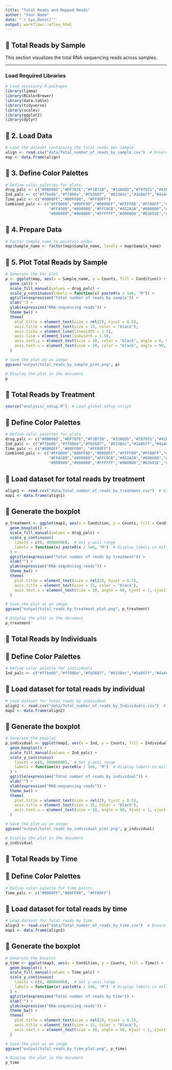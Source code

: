 ```yaml
---
title: "Total Reads and Mapped Reads"
author: "Your Name"
date: "`r Sys.Date()`"
output: workflowr::wflow_html
---
```


## **📌 Total Reads by Sample**

This section visualizes the total RNA-sequencing reads across samples.

---

### **Load Required Libraries**
```r
# Load necessary R packages
library(limma)
library(RColorBrewer)
library(data.table)
library(tidyverse)
library(scales)
library(ggplot2)
library(dplyr)
```

## **📍 2. Load Data**
```r
# Load the dataset containing the total reads per sample
align <- read.csv("data/Total_number_of_reads_by_sample.csv")  # Ensure the file is in the 'data/' folder
map <- data.frame(align)
```

## **📍 3. Define Color Palettes**
```r
# Define color palettes for plots
drug_palc <- c("#8B006D","#DF707E","#F1B72B", "#3386DD","#707031","#41B333")
Ind_palc <- c("#ffbe0b","#ff006e","#fb5607", "#8338ec","#3a86ff","#4a4e69")
Time_palc <- c("#0000FF","#80FF00", "#FF00FF")
Combined_palc <- c("#FF0000","#00FF00","#0000FF","#FFFF00","#FF00FF","#00FFFF",
                   "#FFA500","#800080","#FFC0CB","#A52A2A","#808080","#FFD700",
                   "#008080","#000080","#FFFFFF","#000000","#D2691E","#ADFF2F")
```

## **📍 4. Prepare Data**
```r
# Factor Sample_name to maintain order
map$Sample_name <- factor(map$Sample_name, levels = map$Sample_name)
```

## **📍 5. Plot Total Reads by Sample**
```r
# Generate the bar plot
p <- ggplot(map, aes(x = Sample_name, y = Counts, fill = Condition)) +
  geom_col() +
  scale_fill_manual(values = drug_palc) +
  scale_y_continuous(labels = function(x) paste0(x / 1e6, "M")) +
  ggtitle(expression("Total number of reads by sample")) +
  xlab("") +
  ylab(expression("RNA-sequencing reads")) +
  theme_bw() +
  theme(
    plot.title = element_text(size = rel(2), hjust = 0.5),
    axis.title = element_text(size = 15, color = "black"),
    axis.ticks = element_line(linewidth = 1.5),
    axis.line = element_line(linewidth = 1.5),
    axis.text.y = element_text(size = 10, color = "black", angle = 0, hjust = 0.8, vjust = 0.5),
    axis.text.x = element_text(size = 10, color = "black", angle = 90, hjust = 1, vjust = 0.2)
  )

# Save the plot as an image
ggsave("output/total_reads_by_sample_plot.png", p)

# Display the plot in the document
p
```


## **📌 Total Reads by Treatment**

```r
source("analysis/_setup.R")  # Load global setup script
```


## **📍 Define Color Palettes**
```r
# Define color palettes for plots
drug_palc <- c("#8B006D","#DF707E","#F1B72B", "#3386DD","#707031","#41B333")
Ind_palc <- c("#ffbe0b","#ff006e","#fb5607", "#8338ec","#3a86ff","#4a4e69")
Time_palc <- c("#0000FF","#80FF00", "#FF00FF")
Combined_palc <- c("#FF0000","#00FF00","#0000FF","#FFFF00","#FF00FF","#00FFFF",
                   "#FFA500","#800080","#FFC0CB","#A52A2A","#808080","#FFD700",
                   "#008080","#000080","#FFFFFF","#000000","#D2691E","#ADFF2F")
```


## **📍 Load dataset for total reads by treatment**
```r
align1 <- read.csv("data/Total_number_of_reads_by_treatment.csv")  # Ensure this file is inside the 'data/' folder
map1 <- data.frame(align1)
```

## **📍 Generate the boxplot**
```r
p_treatment <- ggplot(map1, aes(x = Condition, y = Counts, fill = Condition)) +
  geom_boxplot() +
  scale_fill_manual(values = drug_palc) +
  scale_y_continuous(
    limits = c(0, 40000000),  # Set y-axis range
    labels = function(x) paste0(x / 1e6, "M")  # Display labels in millions
  ) +
  ggtitle(expression("Total number of reads by treatment")) +
  xlab("") +
  ylab(expression("RNA-sequencing reads")) +
  theme_bw() +
  theme(
    plot.title = element_text(size = rel(2), hjust = 0.5),
    axis.title = element_text(size = 15, color = "black"),
    axis.text.x = element_text(size = 10, angle = 90, hjust = 1, vjust = 0.2)
  )

# Save the plot as an image
ggsave("output/total_reads_by_treatment_plot.png", p_treatment)

# Display the plot in the document
p_treatment
```

## **📌 Total Reads by Individuals**

## **📍 Define Color Palettes**
```r
# Define color palette for individuals
Ind_palc <- c("#ffbe0b","#ff006e","#fb5607", "#8338ec","#3a86ff","#4a4e69")
```


## **📍 Load dataset for total reads by individual**
```r
# Load dataset for total reads by individual
align2 <- read.csv("data/Total_number_of_reads_by_Individuals.csv")  # Ensure this file is inside the 'data/' folder
map2 <- data.frame(align2)
```

## **📍 Generate the boxplot**
```r
# Generate the boxplot
p_individual <- ggplot(map2, aes(x = Ind, y = Counts, fill = Individual)) +
  geom_boxplot() +
  scale_fill_manual(values = Ind_palc) +
  scale_y_continuous(
    limits = c(0, 40000000),  # Set y-axis range
    labels = function(x) paste0(x / 1e6, "M")  # Display labels in millions
  ) +
  ggtitle(expression("Total number of reads by individual")) +
  xlab("") +
  ylab(expression("RNA-sequencing reads")) +
  theme_bw() +
  theme(
    plot.title = element_text(size = rel(2), hjust = 0.5),
    axis.title = element_text(size = 15, color = "black"),
    axis.text.x = element_text(size = 10, angle = 90, hjust = 1, vjust = 0.2)
  )

# Save the plot as an image
ggsave("output/total_reads_by_individual_plot.png", p_individual)

# Display the plot in the document
p_individual
```

## **📌 Total Reads by Time**


## **📍 Define Color Palettes**
```r
# Define color palette for time points
Time_palc <- c("#0000FF","#80FF00", "#FF00FF")
```


## **📍 Load dataset for total reads by time**
```r
# Load dataset for total reads by time
align3 <- read.csv("data/Total_number_of_reads_by_time.csv")  # Ensure this file is inside the 'data/' folder
map3 <- data.frame(align3)
```

## **📍 Generate the boxplot**
```r
# Generate the boxplot
p_time <- ggplot(map3, aes(x = Condition, y = Counts, fill = Time)) +
  geom_boxplot() +
  scale_fill_manual(values = Time_palc) +
  scale_y_continuous(
    limits = c(0, 40000000),  # Set y-axis range
    labels = function(x) paste0(x / 1e6, "M")  # Display labels in millions
  ) +
  ggtitle(expression("Total number of reads by time")) +
  xlab("") +
  ylab(expression("RNA-sequencing reads")) +
  theme_bw() +
  theme(
    plot.title = element_text(size = rel(2), hjust = 0.5),
    axis.title = element_text(size = 15, color = "black"),
    axis.text.x = element_text(size = 10, angle = 90, hjust = 1, vjust = 0.2)
  )

# Save the plot as an image
ggsave("output/total_reads_by_time_plot.png", p_time)

# Display the plot in the document
p_time
```
